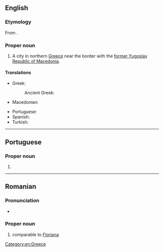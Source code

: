 {{also|Flórina}}

==English==
{{wikipedia}}

===Etymology===
From {{etyl|el|en}} {{m|el|Φλώρινα}}.

===Proper noun===
{{en-prop}}

# A city in northern [[Greece]] near the border with the [[former Yugoslav Republic of Macedonia]].

====Translations====
{{trans-top|city in Greece}}
* Greek: {{t+|el|Φλώρινα}}
*: Ancient Greek: {{t|grc|Χλέρινον}}
* Macedonian: {{t|mk|Лерин}}
{{trans-mid}}
* Portuguese: {{t|pt|Florina|f}}
* Spanish: {{t|es|Flórina|f}}
* Turkish: {{t|tr|Florina}}
{{trans-bottom}}

[[Category:en:Greece]]

----

==Portuguese==

===Proper noun===
{{pt-proper noun|f}}

# {{place|pt|town/and/regional unit|r/West Macedonia|c/Greece|t1=Florina}}

----

==Romanian==

===Pronunciation===
* {{IPA|[floˈri.na]|lang=ro}}

===Proper noun===
{{ro-name|gend=f|gd=Florinei|m=Florin}}

# {{given name|female|lang=ro}} comparable to [[Floriana]]